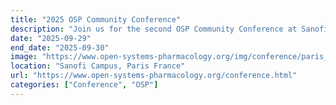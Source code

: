 ```yaml
---
title: "2025 OSP Community Conference"
description: "Join us for the second OSP Community Conference at Sanofi's facilities in Vitry-sur-Seine, Paris, featuring collaboration, innovation, and networking in the Open Systems Pharmacology community."
date: "2025-09-29"
end_date: "2025-09-30"
image: "https://www.open-systems-pharmacology.org/img/conference/paris_3.webp"  # Placeholder image - should be replaced with actual conference image
location: "Sanofi Campus, Paris France"
url: "https://www.open-systems-pharmacology.org/conference.html"
categories: ["Conference", "OSP"]
---
```

